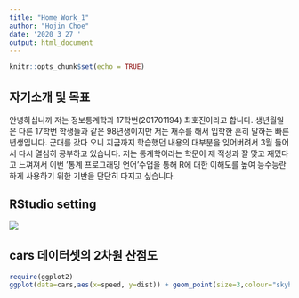 ```yaml
---
title: "Home Work_1"
author: "Hojin Choe"
date: '2020 3 27 '
output: html_document
---
```


```r
knitr::opts_chunk$set(echo = TRUE)
```

## 자기소개 및 목표
 안녕하십니까 저는 정보통계학과 17학번(201701194) 최호진이라고 합니다. 생년월일은 다른 17학번 학생들과 같은 98년생이지만 저는 재수를 해서 입학한 흔히 말하는 빠른 년생입니다. 군대를 갔다 오니 지금까지 학습했던 내용의 대부분을 잊어버려서 3월 들어서 다시 열심히 공부하고 있습니다. 저는 통계학이라는 학문이 제 적성과 잘 맞고 재밌다고 느껴져서 이번 '통계 프로그래밍 언어'수업을 통해 R에 대한 이해도를 높여 능수능란하게 사용하기 위한 기반을 단단히 다지고 싶습니다.

## RStudio setting
![](../figures/RStudio setting.png)

## cars 데이터셋의 2차원 산점도
```r
require(ggplot2)
ggplot(data=cars,aes(x=speed, y=dist)) + geom_point(size=3,colour="skyblue")
```